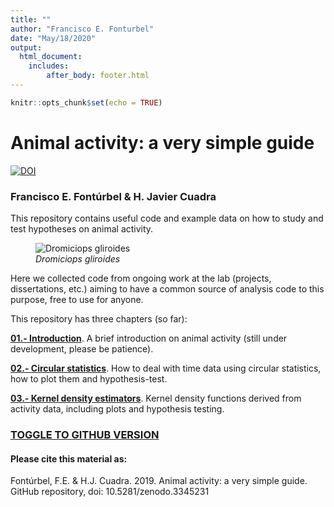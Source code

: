 ```yaml
---
title: ""
author: "Francisco E. Fonturbel"
date: "May/18/2020"
output: 
  html_document:
    includes:
        after_body: footer.html
---
```


```r
knitr::opts_chunk$set(echo = TRUE)
```

# Animal activity: a very simple guide

[![DOI](https://zenodo.org/badge/193365640.svg)](https://zenodo.org/badge/latestdoi/193365640)

### Francisco E. Fontúrbel & H. Javier Cuadra

This repository contains useful code and example data on how to study and test hypotheses on animal activity.

![_Dromiciops gliroides_](images/Dromiciops.jpg)

Here we collected code from ongoing work at the lab (projects, dissertations, etc.) aiming to have a common source of analysis code to this purpose, free to use for anyone.

This repository has three chapters (so far):

[**01.- Introduction**](01-Introduction.html). A brief introduction on animal activity (still under development, please be patience).

[**02.- Circular statistics**](02-Circular.html). How to deal with time data using circular statistics, how to plot them and hypothesis-test.

[**03.- Kernel density estimators**](03-Kernel_Density.html). Kernel density functions derived from activity data, including plots and hypothesis testing.


### [TOGGLE TO GITHUB VERSION](https://github.com/fonturbel-lab/AnimActivity)


#### Please cite this material as:

Fontúrbel, F.E. & H.J. Cuadra. 2019. Animal activity: a very simple guide. GitHub repository, doi: 10.5281/zenodo.3345231
